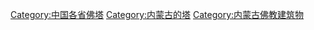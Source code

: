 [[Category:中国各省佛塔|Category:中国各省佛塔]]
[[Category:内蒙古的塔|Category:内蒙古的塔]]
[[Category:内蒙古佛教建筑物|Category:内蒙古佛教建筑物]]